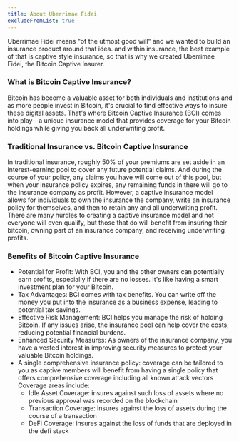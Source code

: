 ```yaml
---
title: About Uberrimae Fidei
excludeFromList: true
---
```


Uberrimae Fidei means "of the utmost good will" and we wanted to build an insurance product around that idea. 
and within insurance, the best example of that is captive style insurance, so that is why we created Uberrimae Fidei, the Bitcoin Captive Insurer. 

### What is Bitcoin Captive Insurance?

Bitcoin has become a valuable asset for both individuals and institutions and as more people invest
in Bitcoin, it's crucial to find effective ways to insure these digital assets. That's where
Bitcoin Captive Insurance (BCI) comes into play—a unique insurance model that provides coverage
for your Bitcoin holdings while giving you back all underwriting profit.

### Traditional Insurance vs. Bitcoin Captive Insurance

In traditional insurance, roughly 50% of your premiums are set aside in an interest-earning pool
to cover any future potential claims. And during the course of your policy, any claims you have
will come out of this pool, but when your insurance policy expires, any remaining funds in there
will go to the insurance company as profit.
However, a captive insurance model allows for individuals to own the insurance the company, write an 
insurance policy for themselves, and then to retain any and all underwriting profit. There are many 
hurdles to creating a captive insurance model and not everyone will even qualify, but those that do 
will benefit from insuring their bitcoin, owning part of an insurance company, and receiving underwriting 
profits.

### Benefits of Bitcoin Captive Insurance
- Potential for Profit: With BCI, you and the other owners can potentially earn profits, especially if there are no losses. It's like having a smart investment plan for your Bitcoin.
- Tax Advantages: BCI comes with tax benefits. You can write off the money you put into the insurance as a business expense, leading to potential tax savings.
- Effective Risk Management: BCI helps you manage the risk of holding Bitcoin. If any issues arise, the insurance pool can help cover the costs, reducing potential financial burdens.
- Enhanced Security Measures: As owners of the insurance company, you have a vested interest in improving security measures to protect your valuable Bitcoin holdings.
- A single comprehensive insurance policy: coverage can be tailored to you as captive members will benefit from having a single policy that offers comprehensive coverage including all known attack vectors  Coverage areas include:
    - Idle Asset Coverage: insures against such loss of assets where no previous approval was recorded on the blockchain
    - Transaction Coverage: insures against the loss of assets during the course of a transaction
    - DeFi Coverage: insures against the loss of funds that are deployed in the defi stack

